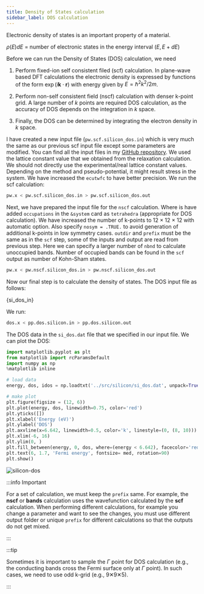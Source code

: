 ```yaml
---
title: Density of States calculation
sidebar_label: DOS calculation
---
```


Electronic density of states is an important property of a material.

$\rho(E)dE$ = number of electronic states in the energy interval $(E, E + dE)$

Before we can run the Density of States (DOS) calculation, we need

1. Perform fixed-ion self consistent filed (scf) calculation. In plane-wave
based DFT calculations the electronic density is expressed by functions of the
form $\exp (i \textbf{k} \cdot \textbf{r})$ with energy given by
$E = \hbar^2k^2/2m$.

2. Perform non-self consistent field (nscf) calculation with denser k-point
grid. A large number of $k$ points are required DOS calculation, as the accuracy
of DOS depends on the integration in $k$ space.

3. Finally, the DOS can be determined by integrating the electron density in $k$
space.

I have created a new input file (`pw.scf.silicon_dos.in`) which is very much the same as
our previous scf input file except some parameters are modified. You can find
all the input files in my [GitHub repository](
https://github.com/pranabdas/espresso/). We used the lattice constant value that
we obtained from the relaxation calculation. We should not directly use the
experimental/real lattice constant values. Depending on the method and
pseudo-potential, it might result stress in the system. We have increased the
`ecutwfc` to have better precision. We run the scf calculation:

```bash
pw.x < pw.scf.silicon_dos.in > pw.scf.silicon_dos.out
```

Next, we have prepared the input file for the `nscf` calculation. Where is have
added `occupations` in the `&system` card as `tetrahedra` (appropriate for DOS
calculation). We have increased the number of k-points to 12 × 12 × 12 with
automatic option. Also specify `nosym = .TRUE.` to avoid generation of
additional k-points in low symmetry cases. `outdir` and `prefix` must be the
same as in the `scf` step, some of the inputs and output are read from previous
step. Here we can specify a larger number of `nbnd` to calculate unoccupied
bands. Number of occupied bands can be found in the `scf` output as number of
Kohn-Sham states.


```bash
pw.x < pw.nscf.silicon_dos.in > pw.nscf.silicon_dos.out
```

Now our final step is to calculate the density of states. The DOS input file as
follows:


<CodeBlock language="bash" title="src/silicon/pp.dos.silicon.in" showLineNumbers>{si_dos_in}</CodeBlock>

We run:

```bash
dos.x < pp.dos.silicon.in > pp.dos.silicon.out
```

The DOS data in the `si_dos.dat` file that we specified in our input file. We
can plot the DOS:

```python title="notebooks/silicon-dos.ipynb" showLineNumbers
import matplotlib.pyplot as plt
from matplotlib import rcParamsDefault
import numpy as np
%matplotlib inline

# load data
energy, dos, idos = np.loadtxt('../src/silicon/si_dos.dat', unpack=True)

# make plot
plt.figure(figsize = (12, 6))
plt.plot(energy, dos, linewidth=0.75, color='red')
plt.yticks([])
plt.xlabel('Energy (eV)')
plt.ylabel('DOS')
plt.axvline(x=6.642, linewidth=0.5, color='k', linestyle=(0, (8, 10)))
plt.xlim(-6, 16)
plt.ylim(0, )
plt.fill_between(energy, 0, dos, where=(energy < 6.642), facecolor='red', alpha=0.25)
plt.text(6, 1.7, 'Fermi energy', fontsize= med, rotation=90)
plt.show()
```

<picture>
  <source type="image/webp" srcSet={require("/img/silicon-dos.webp").default} />
  <img src={require("/img/silicon-dos.png").default} alt="silicon-dos" />
</picture>

:::info Important

For a set of calculation, we must keep the `prefix` same. For example, the
**nscf** or **bands** calculation uses the wavefunction calculated by the
**scf** calculation. When performing different calculations, for example you
change a parameter and want to see the changes, you must use different output
folder or unique `prefix` for different calculations so that the outputs do not
get mixed.

:::

:::tip

Sometimes it is important to sample the $\Gamma$ point for DOS calculation
(e.g., the conducting bands cross the Fermi surface only at $\Gamma$ point). In
such cases, we need to use odd k-grid (e.g., 9✕9✕5).

:::
